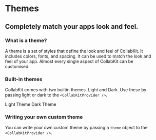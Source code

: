 
# Themes

## Completely match your apps look and feel.

### What is a theme?

A theme is a set of styles that define the look and feel of CollabKit. It includes colors, fonts, and spacing. It can be used to match the look and feel of your app. Almost every single aspect of CollabKit can be customised.

### Built-in themes

CollabKit comes with two builtin themes. Light and Dark. Use these by passing light or dark to the `<CollabKitProvider />`.

<ComponentDemo hideThemeEditorButton={true}>
  <ThemeProvider theme="light">
    <ThemeName>Light Theme</ThemeName>
    <Thread
      style={{ width: 320, height: 320, borderRadius: 6 }}
      threadId={'thread1'}
      autoFocus={false}
    />
  </ThemeProvider>
</ComponentDemo>

<ComponentDemo hideThemeEditorButton={true}>
  <ThemeName>Dark Theme</ThemeName>
  <ThemeProvider theme="dark">
    <Thread
      style={{ width: 320, height: 320, borderRadius: 6 }}
      threadId={'thread1'}
      autoFocus={false}
    />
  </ThemeProvider>
</ComponentDemo>

### Writing your own custom theme

You can write your own custom theme by passing a `theme` object to the `<CollabKitProvider />`.
